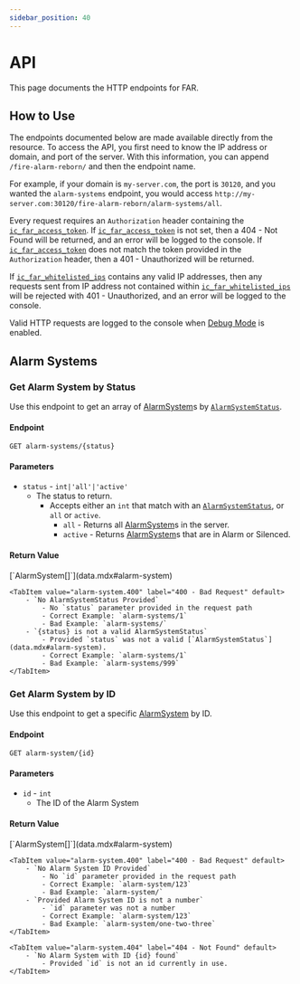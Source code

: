 ```yaml
---
sidebar_position: 40
---
```



# API

This page documents the HTTP endpoints for FAR.

## How to Use
The endpoints documented below are made available directly from the resource.
To access the API, you first need to know the IP address or domain, and port of the server.
With this information, you can append `/fire-alarm-reborn/` and then the endpoint name.

For example, if your domain is `my-server.com`, the port is `30120`, and you wanted the `alarm-systems` endpoint, you would access `http://my-server.com:30120/fire-alarm-reborn/alarm-systems/all`.

Every request requires an `Authorization` header containing the [`ic_far_access_token`](../config.md#http-access-token). If [`ic_far_access_token`](../config.md#http-access-token) is not set, then a 404 - Not Found will be returned, and an error will be logged to the console. If [`ic_far_access_token`](../config.md#http-access-token) does not match the token provided in the `Authorization` header, then a 401 - Unauthorized will be returned.

If [`ic_far_whitelisted_ips`](../config.md#api-whitelist) contains any valid IP addresses, then any requests sent from IP address not contained within [`ic_far_whitelisted_ips`](../config.md#api-whitelist) will be rejected with 401 - Unauthorized, and an error will be logged to the console.

Valid HTTP requests are logged to the console when [Debug Mode](../config.md#debug) is enabled.

## Alarm Systems

### Get Alarm System by Status
Use this endpoint to get an array of [AlarmSystem](data.mdx#alarm-system)s by [`AlarmSystemStatus`](data.mdx#alarm-system).

#### Endpoint
```
GET alarm-systems/{status}
```
#### Parameters

- `status` - `int|'all'|'active'`
	- The status to return.
      - Accepts either an `int` that match with an [`AlarmSystemStatus`](data.mdx#alarm-system), or `all` or `active`.
        - `all` - Returns all [AlarmSystem](data.mdx#alarm-system)s in the server.
        - `active` - Returns [AlarmSystem](data.mdx#alarm-system)s that are in Alarm or Silenced.

#### Return Value
<Tabs>
	<TabItem value="alarm-system.200" label="200 - OK" default>
		<p>[`AlarmSystem[]`](data.mdx#alarm-system)</p>
	</TabItem>

	<TabItem value="alarm-system.400" label="400 - Bad Request" default>
		- `No AlarmSystemStatus Provided`
			- No `status` parameter provided in the request path
			- Correct Example: `alarm-systems/1`
			- Bad Example: `alarm-systems/`
		- `{status} is not a valid AlarmSystemStatus`
			- Provided `status` was not a valid [`AlarmSystemStatus`](data.mdx#alarm-system).
			- Correct Example: `alarm-systems/1`
			- Bad Example: `alarm-systems/999`
	</TabItem>
</Tabs>

### Get Alarm System by ID
Use this endpoint to get a specific [AlarmSystem](data.mdx#alarm-system) by ID.

#### Endpoint
```
GET alarm-system/{id}
```
#### Parameters

- `id` - `int`
	- The ID of the Alarm System

#### Return Value
<Tabs>
	<TabItem value="alarm-system.200" label="200 - OK" default>
		<p>[`AlarmSystem[]`](data.mdx#alarm-system)</p>
	</TabItem>

	<TabItem value="alarm-system.400" label="400 - Bad Request" default>
		- `No Alarm System ID Provided`
			- No `id` parameter provided in the request path
			- Correct Example: `alarm-system/123`
			- Bad Example: `alarm-system/`
		- `Provided Alarm System ID is not a number`
			- `id` parameter was not a number
			- Correct Example: `alarm-system/123`
			- Bad Example: `alarm-system/one-two-three`
	</TabItem>

	<TabItem value="alarm-system.404" label="404 - Not Found" default>
		- `No Alarm System with ID {id} found`
			- Provided `id` is not an id currently in use.
	</TabItem>
</Tabs>
